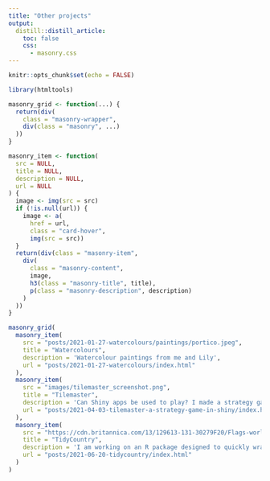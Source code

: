 ```yaml
---
title: "Other projects"
output:
  distill::distill_article:
    toc: false
    css:
      - masonry.css
---
```


```r
knitr::opts_chunk$set(echo = FALSE)
```


```r

library(htmltools)

masonry_grid <- function(...) {
  return(div(
    class = "masonry-wrapper",
    div(class = "masonry", ...)
  ))
}

masonry_item <- function(
  src = NULL,
  title = NULL,
  description = NULL,
  url = NULL
) {
  image <- img(src = src)
  if (!is.null(url)) {
    image <- a(
      href = url,
      class = "card-hover",
      img(src = src))
  }
  return(div(class = "masonry-item",
    div(
      class = "masonry-content",
      image,
      h3(class = "masonry-title", title),
      p(class = "masonry-description", description)
    )
  ))
}

masonry_grid(
  masonry_item(
    src = "posts/2021-01-27-watercolours/paintings/portico.jpeg",
    title = "Watercolours",
    description = 'Watercolour paintings from me and Lily',
    url = "posts/2021-01-27-watercolours/index.html"
  ),
  masonry_item(
    src = "images/tilemaster_screenshot.png",
    title = "Tilemaster",
    description = 'Can Shiny apps be used to play? I made a strategy game in Shiny',
    url = "posts/2021-04-03-tilemaster-a-strategy-game-in-shiny/index.html"
  ),
  masonry_item(
    src = "https://cdn.britannica.com/13/129613-131-30279F20/Flags-world-flags-Country-history-blog-travel-2009.jpg",
    title = "TidyCountry",
    description = 'I am working on an R package designed to quickly wrangle, merge and explore country data',
    url = "posts/2021-06-20-tidycountry/index.html"
  )
)
```


 







